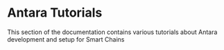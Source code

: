 
# Antara Tutorials

This section of the documentation contains various tutorials about Antara development and setup for Smart Chains